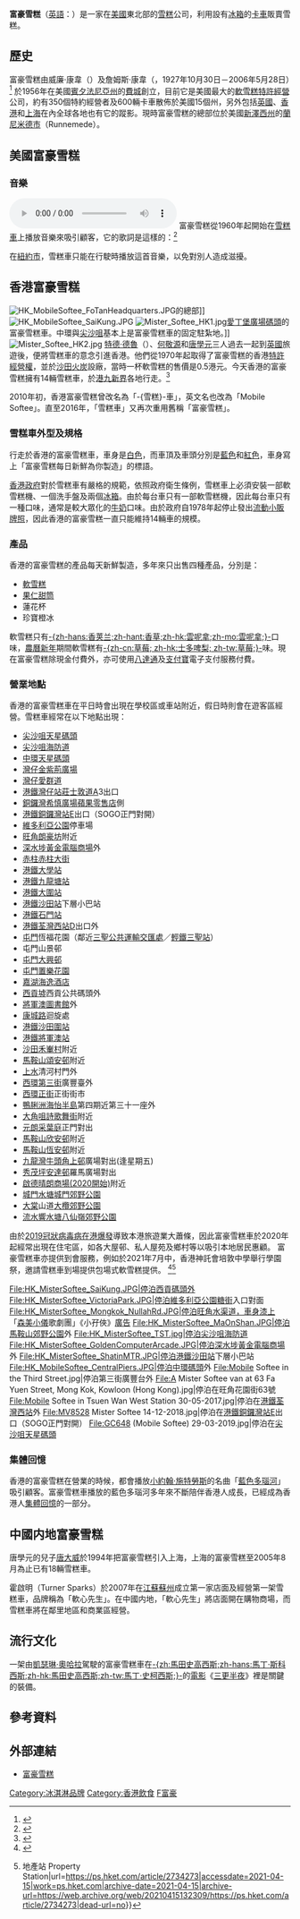 {{noteTA
|T=zh:富豪冰淇淋;zh-hans:富豪冰淇淋;zh-hk:富豪雪糕;zh-tw:富豪冰淇淋;
|1=zh:冰淇淋;zh-hans:冰淇淋;zh-hk:雪糕;zh-tw:冰淇淋;
|2=zh:新澤西;zh-hans:新泽西;zh-hk:新澤西;zh-tw:紐澤西;
|3=zh:霜淇淋;zh-hans:霜淇淋;zh-hk:軟雪糕;zh-tw:霜淇淋;
|4=zh:冰淇淋車;zh-hans:雪糕车;zh-hk:雪糕車;zh-tw:冰淇淋車;
}}

{{Infobox Company 
| company_name     = 富豪雪糕
| company_name_en  = {{lang|en|Mister Softee}}
| company_logo     = Mister Softee Logo.png
| company_type     = 私人公司
| foundation       = 1956年<br />（[[美國|美國]][[賓夕法尼亞州|賓夕法尼亞州]][[費城|費城]]）
| location         = [[新澤西州|新澤西州]][[蘭尼米德_(新澤西州)|蘭尼米德]]
| key_people       = 威廉·康韋<br>詹姆斯·康韋
| industry         = [[冰淇淋|冰淇淋]]
| products         = [[冰淇淋|冰淇淋]]
| revenue          = 
| operating_income = 
| net_income       = 
| num_employees    = 
| parent           = 
| subsid           = 
| homepage         = http://www.mistersoftee.com
| footnotes        = 
}}
'''富豪雪糕'''（[[英語|英語]]：'''{{lang|en|Mister Softee}}'''）是一家在[[美國|美國]]東北部的[[雪糕|雪糕]]公司，利用設有[[冰箱|冰箱]]的[[載貨汽車|卡車]]販賣雪糕。

==歷史==
富豪雪糕由威廉·康韋（{{lang|en|William Conway}}）及詹姆斯·康韋（{{lang|en|James Conway}}，1927年10月30日－2006年5月28日）<ref>{{Cite web |url=http://www.nytimes.com/2006/05/31/nyregion/31conway.html |title=《富豪雪糕的創立人James Conway離世》，原載《紐約時報》。2006年5月31日。 |access-date=2007年1月19日 |archive-date=2019年11月2日 |archive-url=https://web.archive.org/web/20191102020148/https://www.nytimes.com/2006/05/31/nyregion/31conway.html |dead-url=no }}</ref> 於1956年在美國[[賓夕法尼亞州|賓夕法尼亞州]]的[[費城|費城]]創立，目前它是美國最大的[[軟雪糕|軟雪糕]][[特許經營|特許經營]]公司，約有350個特約經營者及600輛卡車散佈於美國15個州，另外包括[[英國|英國]]、[[香港|香港]]和[[上海|上海]]在內全球各地也有它的蹤影。現時富豪雪糕的總部位於美國[[新澤西州|新澤西州]]的[[蘭尼米德_(新澤西州)|蘭尼米德市]]（Runnemede）。

==美國富豪雪糕==
===音樂===
[[File:富豪雪糕贩卖车的铃声.ogg|thumb]]
富豪雪糕從1960年起開始在[[冰淇淋車_(汽車)|雪糕車]]上播放音樂來吸引顧客，它的歌詞是這樣的：<ref>{{Cite web |url=http://www.nytimes.com/2006/05/31/nyregion/31conway.html |title=富豪雪糕，原載《紐約時報》。2006年5月31日。 |access-date=2007年1月19日 |archive-date=2019年11月2日 |archive-url=https://web.archive.org/web/20191102020148/https://www.nytimes.com/2006/05/31/nyregion/31conway.html |dead-url=no }}</ref>

{{Cquote|The CREAM-i-est DREAM-i-est SOFT ice CREAM<br>
you GET from MIS-ter SOF-tee.<br>
FOR a re-FRESH-ing de-LIGHT su-PREME<br>
LOOK for MIS-ter SOF-tee....}}

在[[紐約市|紐約市]]，雪糕車只能在行駛時播放這首音樂，以免對別人造成滋擾。

==香港富豪雪糕==
[[File:HK_MobileSoftee_FoTanHeadquarters.JPG|thumb]]的總部]]
[[File:HK_MobileSoftee_SaiKung.JPG|thumb]]
[[File:Mister_Softee_HK1.jpg|thumb]][[愛丁堡廣場碼頭|愛丁堡廣場碼頭]]的富豪雪糕車。中環與[[尖沙咀|尖沙咀]]基本上是富豪雪糕車的固定駐紮地。]]
[[File:Mister_Softee_HK2.jpg|thumb]]
[[特德·德魯|特德·德魯]]（{{lang|en|Ted Drew}}）、[[何敬源|何敬源]]和[[唐學元|唐學元]]三人過去一起到[[英國|英國]]旅遊後，便將雪糕車的意念引進香港。他們從1970年起取得了富豪雪糕的香港[[特許經營權|特許經營權]]，並於[[沙田_(香港)|沙田]][[火炭|火炭]]設廠，當時一杯軟雪糕的售價是0.5港元。今天香港的富豪雪糕擁有14輛雪糕車，於[[香港島|港]][[九龍|九]][[新界|新界]]各地行走。<ref>{{Cite web |url=http://hk.travel.yahoo.com/050801/63/1f3i1.html |title=渡邊昇：《唔該一杯軟雪糕！雪糕車伴你成長》，原載《明報》。2005年8月1日。 |access-date=2007年6月17日 |archive-date=2008年1月17日 |archive-url=https://web.archive.org/web/20080117114057/http://hk.travel.yahoo.com/050801/63/1f3i1.html |dead-url=no }}</ref>

2010年初，香港富豪雪糕曾改名為「-{雪糕}-車」，英文名也改為「Mobile Softee」。直至2016年，「雪糕車」又再次重用舊稱「富豪雪糕」。

===雪糕車外型及規格===
行走於香港的富豪雪糕車，車身是[[白色|白色]]，而車頂及車頭分別是[[藍色|藍色]]和[[紅色|紅色]]，車身寫上「富豪雪糕每日新鮮為你製造」的標語。

[[香港政府|香港政府]]對於雪糕車有嚴格的規範，依照政府衛生條例，雪糕車上必須安裝一部軟雪糕機、一個洗手盤及兩個[[冰箱|冰箱]]。由於每台車只有一部軟雪糕機，因此每台車只有一種口味，通常是較大眾化的[[牛奶|牛奶]]口味。由於政府自1978年起停止發出[[流動小販牌照|流動小販牌照]]，因此香港的富豪雪糕一直只能維持14輛車的規模。

===產品===
香港的富豪雪糕的產品每天新鮮製造，多年來只出售四種產品，分別是：

*[[軟雪糕|軟雪糕]]
*[[果仁|果仁]][[甜筒|甜筒]]
*蓮花杯
*珍寶橙冰

軟雪糕只有[[香莢蘭|-{zh-hans:香荚兰;zh-hant:香草;zh-hk:雲呢拿;zh-mo:雲呢拿;}-]]口味，[[農曆新年|農曆新年]]期間軟雪糕有[[草莓|-{zh-cn:草莓; zh-hk:士多啤梨; zh-tw:草莓;}-]]味。現在富豪雪糕除現金付費外，亦可使用[[八達通|八達通]]及[[支付寶|支付寶]]電子支付服務付費。

===營業地點===
香港的富豪雪糕車在平日時會出現在學校區或車站附近，假日時則會在遊客區經營。雪糕車經常在以下地點出現：

*[[尖沙咀|尖沙咀]][[尖沙咀天星碼頭|天星碼頭]]
*[[尖沙咀|尖沙咀]][[海防道|海防道]]
*[[中環|中環]][[愛丁堡廣場碼頭|天星碼頭]]
*[[灣仔|灣仔]][[金紫荊廣場|金紫荊廣場]]
*[[灣仔|灣仔]][[愛群道|愛群道]]
*[[港鐵|港鐵]][[灣仔站|灣仔站]][[莊士敦道|莊士敦道]]A3出口
*[[銅鑼灣|銅鑼灣]][[希慎廣場|希慎廣場]][[蘋果零售店|蘋果零售店]]側
*[[港鐵|港鐵]][[銅鑼灣站|銅鑼灣站]]E出口（SOGO正門對開）
*[[維多利亞公園|維多利亞公園]]停車場
*[[旺角|旺角]][[朗豪坊|朗豪坊]]附近
*[[深水埗|深水埗]][[黃金大廈|黃金電腦商場]]外
*[[赤柱|赤柱]][[赤柱大街|赤柱大街]]
*[[港鐵|港鐵]][[大學站_(新界)|大學站]]
*[[港鐵|港鐵]][[九龍塘站_(香港)|九龍塘站]]
*[[港鐵|港鐵]][[大圍站|大圍站]]
*[[港鐵|港鐵]][[沙田站|沙田站]]下層小巴站
*[[港鐵|港鐵]][[石門站|石門站]]
*[[港鐵|港鐵]][[荃灣西站|荃灣西站]]D出口外
*[[屯門|屯門]]恆福花園（鄰近[[三聖公共運輸交匯處|三聖公共運輸交匯處]]／[[香港輕鐵|輕鐵]][[三聖站|三聖站]]）
*屯門山景邨
*[[屯門|屯門]][[大興邨|大興邨]]
*[[屯門|屯門]][[置樂花園|置樂花園]]
*[[嘉湖海逸酒店|嘉湖海逸酒店]]
*[[西貢墟|西貢墟]]西貢公共碼頭外
*[[將軍澳圖書館|將軍澳圖書館]]外
*[[康城路|康城路]]迴旋處
*[[港鐵|港鐵]][[沙田圍站|沙田圍站]]
*[[港鐵|港鐵]][[將軍澳站|將軍澳站]]
*[[沙田_(香港)|沙田]][[禾輋村|禾輋村]]附近
*[[馬鞍山_(香港市鎮)|馬鞍山]][[頌安邨|頌安邨]]附近
*[[上水|上水]]清河村門外
*[[西環|西環]][[第三街|第三街]]廣豐臺外
*[[西環|西環]][[正街|正街]]正街街市
*[[鴨脷洲|鴨脷洲]][[海怡半島|海怡半島]]第四期近第三十一座外
*[[大角咀|大角咀]][[詩歌舞街|詩歌舞街]]附近
*[[元朗|元朗]][[采葉庭|采葉庭]]正門對出
*[[馬鞍山_(香港市鎮)|馬鞍山]][[欣安邨|欣安邨]]附近
*[[馬鞍山_(香港市鎮)|馬鞍山]][[恆安邨|恆安邨]]附近
*[[九龍灣|九龍灣]][[牛頭角上邨|牛頭角上邨]]廣場對出(逢星期五)
*[[秀茂坪|秀茂坪]][[安達邨|安達邨]]羅馬廣場對出
*[[啟德晴朗商場(2020開始)|啟德晴朗商場(2020開始)]]附近
*[[城門水塘|城門水塘]][[城門郊野公園|城門郊野公園]]
*[[大棠|大棠]]山道[[大欖郊野公園|大欖郊野公園]]
*[[流水響水塘|流水響水塘]][[八仙嶺郊野公園|八仙嶺郊野公園]]
由於[[2019冠狀病毒病香港疫情|2019冠狀病毒病在港爆發]]導致本港旅遊業大蕭條，因此富豪雪糕車於2020年起經常出現在住宅區，如各大屋邨、私人屋苑及鄉村等以吸引本地居民惠顧。
富豪雪糕車亦提供到會服務，例如於2021年7月中，香港神託會培敦中學舉行學園祭，邀請雪糕車到場提供包場式軟雪糕提供。
<ref>{{Citation|title=金毛雪糕佬揸雪糕車踩入鄉村 一日走勻十條村 假期日賺$9,000 村民：「疫情中的正能量！」 #人物專訪 飲食男女 Apple Daily 原刊日期:20200424|url=https://www.youtube.com/watch?v=Jbm2XBnJo_s|accessdate=2021-04-15|language=zh-CN|archive-date=2021-04-16|archive-url=https://web.archive.org/web/20210416190152/https://www.youtube.com/watch?v=Jbm2XBnJo_s|dead-url=no}}</ref><ref>{{Cite web|title=地產新聞及樓市分析 {{!}} 地產站 Property Station|url=https://ps.hket.com/article/2734273|accessdate=2021-04-15|work=ps.hket.com|archive-date=2021-04-15|archive-url=https://web.archive.org/web/20210415132309/https://ps.hket.com/article/2734273|dead-url=no}}</ref><gallery>
File:HK_MisterSoftee_SaiKung.JPG|停泊西貢碼頭外
File:HK_MisterSoftee_VictoriaPark.JPG|停泊[[維多利亞公園|維多利亞公園]][[糖街|糖街]]入口對面
File:HK_MisterSoftee_Mongkok_NullahRd.JPG|停泊旺角水渠道，車身漆上「[[森美|森美]][[阮小儀|小儀]]歌劇團」《小孖俠》[[廣告|廣告]]
File:HK_MisterSoftee_MaOnShan.JPG|停泊[[馬鞍山郊野公園|馬鞍山郊野公園]]外
File:HK_MisterSoftee_TST.jpg|停泊尖沙咀海防道
File:HK_MisterSoftee_GoldenComputerArcade.JPG|停泊[[深水埗|深水埗]][[黃金電腦商場|黃金電腦商場]]外
File:HK_MisterSoftee_ShatinMTR.JPG|停泊港鐵[[沙田站|沙田站]]下層小巴站
File:HK_MobileSoftee_CentralPiers.JPG|停泊[[中環碼頭|中環碼頭]]外
File:Mobile Softee in the Third Street.jpg|停泊第三街廣豐台外
File:A Mister Softee van at 63 Fa Yuen Street, Mong Kok, Kowloon (Hong Kong).jpg|停泊在旺角花園街63號
File:Mobile Softee in Tsuen Wan West Station 30-05-2017.jpg|停泊在[[港鐵|港鐵]][[荃灣西站|荃灣西站]]外
File:MV8528 Mister Softee 14-12-2018.jpg|停泊在[[港鐵|港鐵]][[銅鑼灣站|銅鑼灣站]]E出口（SOGO正門對開）
File:GC648 (Mobile Softee) 29-03-2019.jpg|停泊在[[尖沙咀|尖沙咀]][[尖沙咀天星碼頭|天星碼頭]]
</gallery>

===集體回憶===
香港的富豪雪糕在營業的時候，都會播放[[小約翰·施特勞斯|小約翰·施特勞斯]]的名曲「[[藍色多瑙河|藍色多瑙河]]」吸引顧客。富豪雪糕車播放的藍色多瑙河多年來不斷陪伴香港人成長，已經成為香港人[[集體回憶|集體回憶]]的一部分。

==中國内地富豪雪糕==
唐學元的兒子[[唐大威|唐大威]]於1994年把富豪雪糕引入上海，上海的富豪雪糕至2005年8月為止已有18輛雪糕車。

霍啟明（Turner Sparks）於2007年在[[江蘇|江蘇]][[蘇州|蘇州]]成立第一家店面及經營第一架雪糕車，品牌稱為「軟心先生」。在中國内地，「軟心先生」將店面開在購物商場，而雪糕車將在鄰里地區和商業區經營。

==流行文化==
一架由[[凱瑟琳·奧哈拉|凱瑟琳·奧哈拉]]駕駛的富豪雪糕車在[[馬丁·斯科西斯|-{zh:馬田史高西斯;zh-hans:馬丁·斯科西斯;zh-hk:馬田史高西斯;zh-tw:馬丁·史柯西斯;}-]]的[[電影|電影]]《[[三更半夜|三更半夜]]》裡是關鍵的裝備。

==參考資料==
{{Reflist}}

==外部連結==
{{commonscat|Mister Softee}}
* [http://www.mistersoftee.com/ 富豪雪糕] {{Wayback|url=http://www.mistersoftee.com/ |date=20210307164715 }}

[[Category:冰淇淋品牌|Category:冰淇淋品牌]]
[[Category:香港飲食|Category:香港飲食]]
[[Category:美国食品公司|F富豪]]